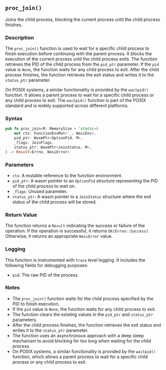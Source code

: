 ## `proc_join()`

Joins the child process, blocking the current process until the child process finishes.

### Description

The `proc_join()` function is used to wait for a specific child process to finish execution before continuing with the parent process. It blocks the execution of the current process until the child process exits. The function retrieves the PID of the child process from the `pid_ptr` parameter. If the `pid` value is `None`, the function waits for any child process to exit. After the child process finishes, the function retrieves the exit status and writes it to the `status_ptr` parameter.

On POSIX systems, a similar functionality is provided by the `waitpid()` function. It allows a parent process to wait for a specific child process or any child process to exit. The `waitpid()` function is part of the POSIX standard and is widely supported across different platforms.

### Syntax

```rust
pub fn proc_join<M: MemorySize + 'static>(
    mut ctx: FunctionEnvMut<'_, WasiEnv>,
    pid_ptr: WasmPtr<OptionPid, M>,
    _flags: JoinFlags,
    status_ptr: WasmPtr<JoinStatus, M>,
) -> Result<Errno, WasiError>
```

### Parameters

- `ctx`: A mutable reference to the function environment.
- `pid_ptr`: A wasm pointer to an `OptionPid` structure representing the PID of the child process to wait on.
- `_flags`: Unused parameter.
- `status_ptr`: A wasm pointer to a `JoinStatus` structure where the exit status of the child process will be stored.

### Return Value

The function returns a `Result` indicating the success or failure of the operation. If the operation is successful, it returns `Ok(Errno::Success)`. Otherwise, it returns an appropriate `WasiError` value.

### Logging

This function is instrumented with `trace` level logging. It includes the following fields for debugging purposes:

- `pid`: The raw PID of the process.

### Notes

- The `proc_join()` function waits for the child process specified by the PID to finish execution.
- If the `pid` value is `None`, the function waits for any child process to exit.
- The function clears the existing values in the `pid_ptr` and `status_ptr` parameters.
- After the child process finishes, the function retrieves the exit status and writes it to the `status_ptr` parameter.
- The function uses an asynchronous approach with a deep sleep mechanism to avoid blocking for too long when waiting for the child process.
- On POSIX systems, a similar functionality is provided by the `waitpid()` function, which allows a parent process to wait for a specific child process or any child process to exit.
